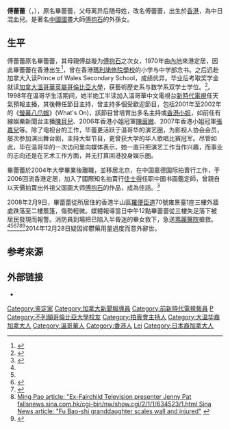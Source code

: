 {{藝人
| 姓名 = 傅蕾蕾
| 類型 = 女藝人
| 圖片 =
| 圖片尺寸 = 
| 圖片簡介 = 
| 英文名 = Jenny Pat
| 羅馬拼音 = Pat Lui-Lui
| 本名 = 畢蕾蕾
| 國籍 = {{CAN}}
| 民族 = [[华裔|华裔]]
| 出生日期 = {{birth date|1981|8|8}}
| 出生地點 = {{HKG-1959}}
| 逝世日期 = {{death_date_and_age|2014|12|28|1981|8|8| mf=y}}
| 逝世地點 = {{HKG}}[[大埔_(香港)|大埔]]
| 職業 = [[电视主播|电视主播]]、中国画专家
| 語言 = [[粵語|粵語]]、[[英語|英語]]、[[普通话|普通话]]
| 教育程度 = {{CAN}}[[英屬哥倫比亞大學|英屬哥倫比亞大學]]畢業
| 母校 = [[瑪利諾修院學校|瑪利諾修院學校]]（小學部）<br>[[瑪利諾修院學校|瑪利諾修院學校]]<br>Prince of Wales Secondary School
| 宗教信仰 = 
| 音樂類型 = 
| 親屬 = 外祖父：[[傅抱石|傅抱石]]
| 網站 = 
| IMDb = 1518745
}}

'''傅蕾蕾'''（{{lang-en|Jenny Pat}}，{{bd|1981年|8月8日|2014年|12月28日|catIdx=Pat}}），原名畢蕾蕾，父母离异后随母姓，改名傅蕾蕾，出生於[[香港|香港]]，為中日混血兒。是著名[[中國|中國]][[國畫|國畫]]大師[[傅抱石|傅抱石]]的外孫女。

==生平==
傅蕾蕾原名畢蕾蕾，其母親傅益璇为[[傅抱石|傅抱石]]之次女，1970年由[[中國內地|內地]]來港定居，因此畢蕾蕾在香港出生<ref name="Pat1">{{cite web |url        = http://www.qingbb.cn/NEWS/HK/2008-02-10/109411.html |title      = 傅抱石外孫女墮傷 |accessdate = 2008-07-14 |publisher  =  |language   = zh-hant}}{{dead link|date=2018年3月 |bot=InternetArchiveBot |fix-attempted=yes }}</ref>，曾在香港[[瑪利諾修院學校|瑪利諾修院學校]]的小学与中学部念书。之后远赴加拿大入读Prince of Wales Secondary School，成绩优异。毕业后考取奖学金就读[[加拿大|加拿大]][[溫哥華|溫哥華]][[英屬哥倫比亞大學|英屬哥倫比亞大學]]，获藝術歷史系与数学系双学士学位。<ref name="Pat2">{{cite web |url=http://www.mingpaotor.com/htm/News/20080210/HK-goa1.htm |title=傅抱石外孫女跌傷 前加國電視主持畢蕾蕾 |accessdate=2008-07-14 |publisher=明报新闻网海外版 |language=zh-hant |archive-date=2008-06-23 |archive-url=https://web.archive.org/web/20080623022557/http://www.mingpaotor.com/htm/News/20080210/HK-goa1.htm |dead-url=no }}</ref>。1998年在温哥华生活期间，她半她工半读加入溫哥華中文電視台[[新時代電視|新時代電視]]任天氣預報主播，其後轉任節目主持，曾主持多個受歡迎節目，包括2001年至2002年的《[[螢幕八爪娛|螢幕八爪娛]]》(What's On)，該節目曾培育出多名主持或[[香港小姐|香港小姐]]，如前任有線娛樂新聞台主播[[陳貝兒|陳貝兒]]、2006年香港小姐冠軍[[陳茵媺|陳茵媺]]、2007年香港小姐冠軍[[張嘉兒|張嘉兒]]等。除了电视台的工作，毕蕾更活跃于温哥华的演艺圈，为影视人协会会员，屡次参加演出舞台剧，主持大型节目，更曾获大学的华人歌唱比赛冠军。尽管如此，毕在温哥华的一次访问里向媒体表示，她一直只把演艺工作当作兴趣，而事业的志向还是在艺术工作方面，并无打算回港投身娱乐圈。

畢蕾蕾於2004年大學畢業後離職，並移居北京，在中国嘉德国际拍賣行工作，于2006回流香港定居，加入了國際知名拍賣行[[佳士得|佳士得]]任职中国书画鑑定師，曾親自以天價拍賣出外祖父国画大师[[傅抱石|傅抱石]]的作品，成為佳話。<ref name="Pat3">{{cite web |url        = http://www.newnews.ca/portal/web/level3.php?id=1135 |title        = 傅抱石外孙女跌伤前加主持毕蕾蕾 |accessdate        = 2008-07-14 |publisher        = 加拿大新闻商业网 |language        = zh-hant |archive-date        = 2022-05-24 |archive-url        = https://web.archive.org/web/20220524122528/http://www.newnews.ca/portal/web/level3.php?id=1135 }}</ref>

2008年2月9日，畢蕾蕾從所居住的香港半山區[[羅便臣道|羅便臣道]]70號雍景臺1座三樓外牆處跌落至二樓簷篷，傷勢輕微。媒體報導當日中午12點畢蕾蕾從三樓失足落下被居民發現而報警。消防員到場把已陷入半昏迷的畢女救下，急送[[瑪麗醫院|瑪麗醫院]]搶救。
<ref name="Pat2" /><ref name="Pat3" /><ref name="Pat4">{{cite web |url        = http://www.takungpao.com/news/08/02/10/GW-62053.htm |title = 國畫巨匠後人墮樓 |accessdate = 2008-07-14 |publisher  = 大公网 |language   = zh-hant}}{{dead link|date=2018年3月 |bot=InternetArchiveBot |fix-attempted=yes }}</ref><ref name="Pat5">{{cite web |url = http://paper.wenweipo.com/2008/02/10/YO082100014.htm |title      = 國畫大師傅抱石外孫女墮樓 |accessdate = 2008-07-14 |publisher  = 文汇报 |language   = zh-hant}}{{dead link|date=2018年3月 |bot=InternetArchiveBot |fix-attempted=yes }}</ref><ref>[http://www.mingpaonews.com/20080210/goa1.htm Ming Pao article: "Ex-Fairchild Television presenter Jenny Pat fallsnews.sina.com.hk/cgi-bin/nw/show.cgi/2/1/1/634523/1.html Sina News article: "Fu Bao-shi granddaughter scales wall and injured" ] {{webarchive|url=https://web.archive.org/web/20080417002409/http://www.mingpaonews.com/20080210/goa1.htm |date=2008-04-17 }}</ref><ref>{{Cite web |url=http://paper.wenweipo.com/2008/02/10/YO0802100014.htm |title=Wen Wei Po article: "Fu Bao-shi granddaughter Jenny Pat fell from building"  |accessdate=2008-07-14 |archive-date=2008-06-14 |archive-url=https://web.archive.org/web/20080614135720/http://paper.wenweipo.com/2008/02/10/YO0802100014.htm |dead-url=no }}</ref>2014年12月28日疑因抑鬱藥用量過度而意外辭世。

==参考來源==
{{reflist}}

==外部链接==
*{{IMDb name|1518745}}

{{DEFAULTSORT:fu}}
[[Category:鉴定家|Category:鉴定家]]
[[Category:加拿大新聞報導員|Category:加拿大新聞報導員]]
[[Category:前新時代電視藝員|Category:前新時代電視藝員]]
[[Category:瑪利諾修院學校校友|P]]
[[Category:不列顛哥倫比亞大學校友|Category:不列顛哥倫比亞大學校友]]
[[Category:拍賣會主持人|Category:拍賣會主持人]]
[[Category:大温华裔加拿大人|Category:大温华裔加拿大人]]
[[Category:溫哥華人|Category:溫哥華人]]
[[Category:香港人|Category:香港人]]
[[Category:傅姓|Lei]]
[[Category:日本裔加拿大人|Category:日本裔加拿大人]]